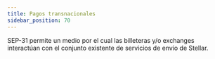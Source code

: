 ```yaml
---
title: Pagos transnacionales
sidebar_position: 70
---
```



SEP-31 permite un medio por el cual las billeteras y/o exchanges interactúan con el conjunto existente de servicios de envío de Stellar.

<DocCardList />
